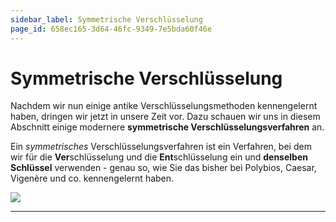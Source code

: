 ```yaml
---
sidebar_label: Symmetrische Verschlüsselung
page_id: 658ec165-3d64-46fc-9349-7e5bda60f46e
---
```


# Symmetrische Verschlüsselung
Nachdem wir nun einige antike Verschlüsselungsmethoden kennengelernt haben, dringen wir jetzt in unsere Zeit vor. Dazu schauen wir uns in diesem Abschnitt einige modernere **symmetrische Verschlüsselungsverfahren** an.

Ein _symmetrisches_ Verschlüsselungsverfahren ist ein Verfahren, bei dem wir für die **Ver**schlüsselung und die **Ent**schlüsselung ein und **denselben Schlüssel** verwenden - genau so, wie Sie das bisher bei Polybios, Caesar, Vigenère und co. kennengelernt haben.

![](img/symmetrisch.png)

---
